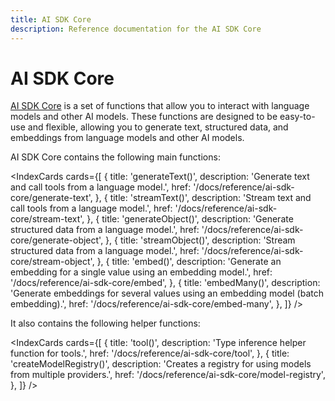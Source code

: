 ```yaml
---
title: AI SDK Core
description: Reference documentation for the AI SDK Core
---
```


# AI SDK Core

[AI SDK Core](/docs/ai-sdk-core) is a set of functions that allow you to interact with language models and other AI models.
These functions are designed to be easy-to-use and flexible, allowing you to generate text, structured data,
and embeddings from language models and other AI models.

AI SDK Core contains the following main functions:

<IndexCards
  cards={[
    {
      title: 'generateText()',
      description: 'Generate text and call tools from a language model.',
      href: '/docs/reference/ai-sdk-core/generate-text',
    },
    {
      title: 'streamText()',
      description: 'Stream text and call tools from a language model.',
      href: '/docs/reference/ai-sdk-core/stream-text',
    },
    {
      title: 'generateObject()',
      description: 'Generate structured data from a language model.',
      href: '/docs/reference/ai-sdk-core/generate-object',
    },
    {
      title: 'streamObject()',
      description: 'Stream structured data from a language model.',
      href: '/docs/reference/ai-sdk-core/stream-object',
    },
    {
      title: 'embed()',
      description:
        'Generate an embedding for a single value using an embedding model.',
      href: '/docs/reference/ai-sdk-core/embed',
    },
    {
      title: 'embedMany()',
      description:
        'Generate embeddings for several values using an embedding model (batch embedding).',
      href: '/docs/reference/ai-sdk-core/embed-many',
    },
  ]}
/>

It also contains the following helper functions:

<IndexCards
  cards={[
    {
      title: 'tool()',
      description: 'Type inference helper function for tools.',
      href: '/docs/reference/ai-sdk-core/tool',
    },
    {
      title: 'createModelRegistry()',
      description:
        'Creates a registry for using models from multiple providers.',
      href: '/docs/reference/ai-sdk-core/model-registry',
    },
  ]}
/>
